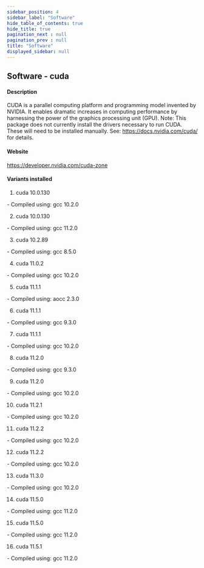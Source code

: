 ```yaml
---
sidebar_position: 4
sidebar_label: "Software"
hide_table_of_contents: true
hide_title: true
pagination_next : null
pagination_prev : null
title: "Software"
displayed_sidebar: null
---
```


## Software - cuda


#### Description
CUDA is a parallel computing platform and programming model invented by NVIDIA. It enables dramatic increases in computing performance by harnessing the power of the graphics processing unit (GPU). Note: This package does not currently install the drivers necessary to run CUDA. These will need to be installed manually. See: https://docs.nvidia.com/cuda/ for details.

#### Website
https://developer.nvidia.com/cuda-zone

#### Variants installed
1. cuda 10.0.130
<div class="ul-circle">
    - Compiled using: gcc 10.2.0
</div>

2. cuda 10.0.130
<div class="ul-circle">
    - Compiled using: gcc 11.2.0
</div>

3. cuda 10.2.89
<div class="ul-circle">
    - Compiled using: gcc 8.5.0
</div>

4. cuda 11.0.2
<div class="ul-circle">
    - Compiled using: gcc 10.2.0
</div>

5. cuda 11.1.1
<div class="ul-circle">
    - Compiled using: aocc 2.3.0
</div>

6. cuda 11.1.1
<div class="ul-circle">
    - Compiled using: gcc 9.3.0
</div>

7. cuda 11.1.1
<div class="ul-circle">
    - Compiled using: gcc 10.2.0
</div>

8. cuda 11.2.0
<div class="ul-circle">
    - Compiled using: gcc 9.3.0
</div>

9. cuda 11.2.0
<div class="ul-circle">
    - Compiled using: gcc 10.2.0
</div>

10. cuda 11.2.1
<div class="ul-circle">
    - Compiled using: gcc 10.2.0
</div>

11. cuda 11.2.2
<div class="ul-circle">
    - Compiled using: gcc 10.2.0
</div>

12. cuda 11.2.2
<div class="ul-circle">
    - Compiled using: gcc 10.2.0
</div>

13. cuda 11.3.0
<div class="ul-circle">
    - Compiled using: gcc 10.2.0
</div>

14. cuda 11.5.0
<div class="ul-circle">
    - Compiled using: gcc 11.2.0
</div>

15. cuda 11.5.0
<div class="ul-circle">
    - Compiled using: gcc 11.2.0
</div>

16. cuda 11.5.1
<div class="ul-circle">
    - Compiled using: gcc 11.2.0
</div>

